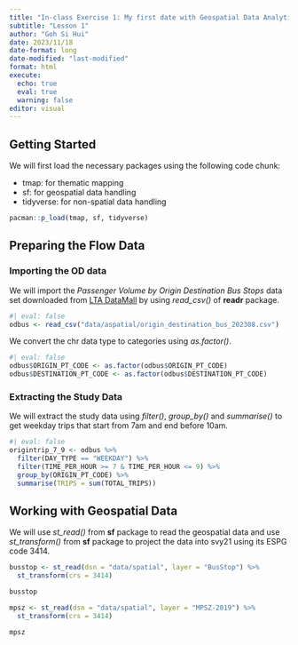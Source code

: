 ```yaml
---
title: "In-class Exercise 1: My first date with Geospatial Data Analytics"
subtitle: "Lesson 1" 
author: "Goh Si Hui"
date: 2023/11/18
date-format: long
date-modified: "last-modified"
format: html 
execute: 
  echo: true
  eval: true
  warning: false
editor: visual 
---
```


## Getting Started

We will first load the necessary packages using the following code chunk:

-   tmap: for thematic mapping
-   sf: for geospatial data handling
-   tidyverse: for non-spatial data handling

```r
pacman::p_load(tmap, sf, tidyverse)
```

## Preparing the Flow Data

### Importing the OD data

We will import the *Passenger Volume by Origin Destination Bus Stops* data set downloaded from [LTA DataMall](https://datamall.lta.gov.sg/content/datamall/en.html "LTA DataMall") by using *read_csv()* of **readr** package.

```r
#| eval: false
odbus <- read_csv("data/aspatial/origin_destination_bus_202308.csv")
```

We convert the chr data type to categories using *as.factor()*.

```r
#| eval: false
odbus$ORIGIN_PT_CODE <- as.factor(odbus$ORIGIN_PT_CODE)
odbus$DESTINATION_PT_CODE <- as.factor(odbus$DESTINATION_PT_CODE)
```

### Extracting the Study Data

We will extract the study data using *filter()*, *group_by()* and *summarise()* to get weekday trips that start from 7am and end before 10am.

```r
#| eval: false
origintrip_7_9 <- odbus %>%
  filter(DAY_TYPE == "WEEKDAY") %>%
  filter(TIME_PER_HOUR >= 7 & TIME_PER_HOUR <= 9) %>%
  group_by(ORIGIN_PT_CODE) %>%
  summarise(TRIPS = sum(TOTAL_TRIPS))
```

## Working with Geospatial Data

We will use *st_read()* from **sf** package to read the geospatial data and use *st_transform()* from **sf** package to project the data into svy21 using its ESPG code 3414.

```r
busstop <- st_read(dsn = "data/spatial", layer = "BusStop") %>%
  st_transform(crs = 3414)

busstop
```

```r
mpsz <- st_read(dsn = "data/spatial", layer = "MPSZ-2019") %>%
  st_transform(crs = 3414)

mpsz 
```

## 
